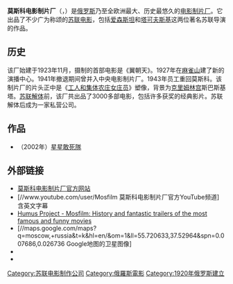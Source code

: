 {{Unreferenced|time=2020-08-27T12:48:14+00:00}}
{{Infobox company
| name  = 莫斯科电影制片厂
|image=Mosfilm Studios Entrance Sign Moscow.jpg
| logo  = <!-- 檔案不存在 [[File:Mosfilm_logo.png|250px]] ，可從英文維基百科取得 -->
| caption       = 
| type  = [[公司|公司]]
| foundation    = 
| location      = [[俄罗斯|俄罗斯]][[莫斯科|莫斯科]]
| key_people    = {{link-en|卡连·沙赫纳扎罗夫|Karen Shakhnazarov}}（主席）
| num_employees = 1,500
| industry      = [[电影业|电影业]]
| products      = [[电影|电影]]<br>[[电视节目|电视节目]]
| revenue       = 
| homepage      = http://www.mosfilm.ru/
}}
{{组织奖励|{{列宁勋章|type = organization}} {{十月革命勋章|type = organization}}}}
'''莫斯科电影制片厂'''（{{lang-ru|Мосфильм}}，{{IPA-ru|məsˈfʲilʲm|pron}}）是[[俄罗斯|俄罗斯]]乃至全欧洲最大、历史最悠久的[[电影制片厂|电影制片厂]]。它出品了不少广为称颂的[[苏联电影|苏联电影]]，包括[[爱森斯坦|爱森斯坦]]和[[塔可夫斯基|塔可夫斯基]]这两位著名苏联导演的作品。

== 历史 ==
该厂始建于1923年11月，摄制的首部电影是《翼朝天》。1927年在[[麻雀山|麻雀山]]建了新的演播中心。1941年撤退期间曾并入中央电影制片厂。1943年员工重回莫斯科。该制片厂的片头正中是《[[工人和集体农庄女庄员|工人和集体农庄女庄员]]》塑像，背景为[[克里姆林宫|克里姆林宫]]斯巴斯基塔。[[苏联解体|苏联解体]]前，该厂共出品了3000多部电影，包括许多获奖的经典影片。苏联解体后成为一家私营公司。

== 作品 ==
*（2002年）[[星星敢死隊|星星敢死隊]]

== 外部链接 ==
* [http://www.mosfilm.ru/index.php?Lang=eng 莫斯科电影制片厂官方网站] {{Wayback|url=http://www.mosfilm.ru/index.php?Lang=eng |date=20061116114616 }}
* [//www.youtube.com/user/Mosfilm 莫斯科电影制片厂官方YouTube频道] 含英文字幕
* [http://www.progettohumus.it/radici.php?name=russia5 Humus Project - Mosfilm: History and fantastic trailers of the most famous and funny movies] {{Wayback|url=http://www.progettohumus.it/radici.php?name=russia5 |date=20070326050424 }} {{it icon}}
* [//maps.google.com/maps?q=moscow,+russia&t=k&hl=en/&om=1&ll=55.720633,37.52964&spn=0.007686,0.026736 Google地图的卫星图像]
* {{imdb company|id=0114125|company=莫斯科电影制片厂（苏联）}}
* {{imdb company|id=0028450|company=莫斯科电影制片厂（俄罗斯）}}

[[Category:苏联电影制作公司|Category:苏联电影制作公司]]
[[Category:俄羅斯電影|Category:俄羅斯電影]]
[[Category:1920年俄罗斯建立|Category:1920年俄罗斯建立]]
